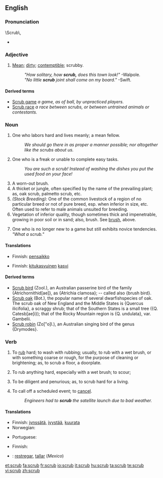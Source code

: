 {{wikipedia|dab=scrub}}
==English==

===Pronunciation===
\Scrub\,
* {{rhymes|ʌb}}

===Adjective===
{{en-adj}}

# [[mean|Mean]]; [[dirty]]; [[contemptible]]; scrubby.
#: ''"How solitary, how '''scrub,''' does this town look!"''  -Walpole.
#: ''"No little '''scrub''' joint shall come on my board."''  -Swift.

====Derived terms====
* [[Scrub game]] ''a game, as of ball, by unpracticed players.''
* [[Scrub race]] ''a race between scrubs, or between untrained animals or contestants.''

===Noun===
{{en-noun}}

# One who labors hard and lives meanly; a mean fellow.
#: ''We should go there in as proper a manner possible; nor altogether like the scrubs about us.''
# One who is a freak or unable to complete easy tasks.
#: ''You are such a scrub! Instead of washing the dishes you put the used food on your face!''
# A worn-out brush.
# A thicket or jungle, often specified by the name of the prevailing plant; as, oak scrub, palmetto scrub, etc.
# ''(Stock Breeding):'' One of the common livestock of a region of no particular breed or not of pure breed, esp. when inferior in size, etc.  Often used to refer to male animals unsuited for breeding. {{US}}
# Vegetation of inferior quality, though sometimes thick and impenetrable,  growing in poor soil or in sand; also, brush. See [[brush]], above.
# {{gaming}} One who is no longer new to a game but still exhibits novice tendencies. ''"What a scrub."''

====Translations====
{{trans-top|one who labors hard and lives meanly; a mean fellow}}
{{trans-mid}}
{{trans-bottom}}

{{trans-top|something small and mean}}
{{trans-mid}}
{{trans-bottom}}

{{trans-top|a worn-out brush}}
{{trans-mid}}
{{trans-bottom}}

{{trans-top|a thicket or jungle}}
* Finnish: [[pensaikko]]
{{trans-mid}}
{{trans-bottom}}

{{trans-top|one of the common livestock of a region of no particular breed or not of pure breed}}
{{trans-mid}}
{{trans-bottom}}

{{trans-top|vegetation of inferior quality}}
* Finnish: [[kitukasvuinen]] [[kasvi]]
{{trans-mid}}
{{trans-bottom}}

{{trans-top|one who is no longer new to a game but still exhibits novice tendencies}}
{{trans-mid}}
{{trans-bottom}}

====Derived terms====
* [[Scrub bird]] (Zool.), an Australian passerine bird of the family {Atrichornithid[ae]}, as {Atrichia clamosa}; -- called also {brush bird}.
* [[Scrub oak]] (Bot.), the popular name of several dwarfishspecies of oak. The scrub oak of New England and the Middle States is {Quercus ilicifolia}, a scraggy shrub; that of the Southern States is a small tree ({Q. Catesb[ae]i}); that of the Rocky Mountain region is {Q. undulata}, var. Gambelii.
* [[Scrub robin]] (Zo["o]l.), an Australian singing bird of the  genus {Drymodes}.

===Verb===
{{en-verb|scrub|b|ing}}

# {{transitive}} To [[rub]] hard; to wash with rubbing; usually, to rub with a wet brush, or with something coarse or rough, for the purpose of cleaning or brightening; as, to scrub a floor, a doorplate.
# {{intransitive}} To rub anything hard, especially with a wet brush; to scour;
# {{figuratively}} To be diligent and penurious; as, to scrub hard for a living.
# {{transitive}} To call off a scheduled event; to [[cancel]].
#: ''Engineers had to '''scrub''' the satellite launch due to bad weather.''

====Translations====
{{trans-top|to rub hard}}
* Finnish: [[jynssätä]], [[jyystää]], [[kuurata]]
* Norwegian: {{t-|no|skrubbe}}
{{trans-mid}}
* Portuguese: {{t+|pt|esfregar}}
{{trans-bottom}}

{{trans-top|to rub anything hard}}
{{trans-mid}}
{{trans-bottom}}

{{trans-top|to be diligent and penurious}}
{{trans-mid}}
{{trans-bottom}}

{{trans-top|to call off a scheduled event; to cancel}}
* Finnish: {{t-|fi|perua}}
{{trans-mid}}
{{trans-bottom}}

{{checktrans-top}}
* {{ttbc|Spanish}}: [[restregar]], [[tallar]] (''Mexico'')
{{checktrans-mid}}
{{checktrans-bottom}}

[[et:scrub]]
[[fa:scrub]]
[[fr:scrub]]
[[io:scrub]]
[[it:scrub]]
[[hu:scrub]]
[[ta:scrub]]
[[te:scrub]]
[[vi:scrub]]
[[zh:scrub]]